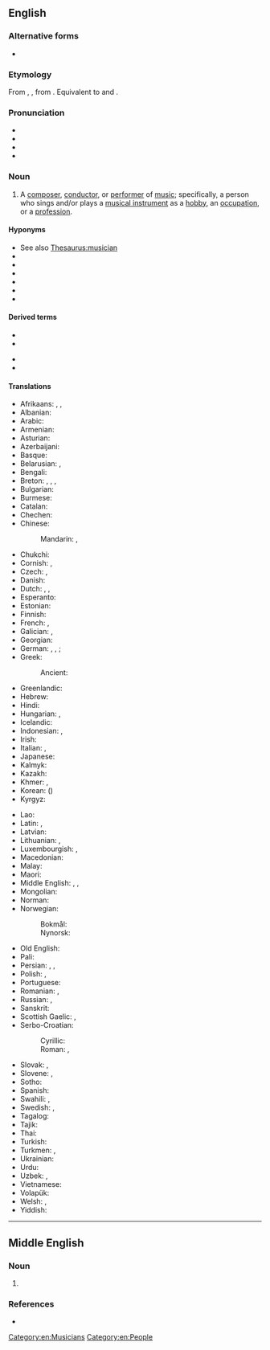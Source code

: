 ==English==
{{wikipedia|dab=musician}}

===Alternative forms===
* {{l|en|musitian}} {{qualifier|obsolete}}

===Etymology===
From {{inh|en|enm|musician}}, {{m|enm|musicien}}, from {{der|en|fro|musicien|t=musician}}. Equivalent to {{l|en|music}} and {{l|en|-ian}}.

===Pronunciation===
* {{hyphenation|en|mu|si|cian}}
* {{IPA|en|/mjuˈzɪʃən/}}
* {{audio|en|en-us-musician.ogg|Audio (US)}}
* {{rhymes|en|ɪʃən}}

===Noun===
{{en-noun}}

# A [[composer]], [[conductor]], or [[performer]] of [[music]]; specifically, a person who sings and/or plays a [[musical instrument]] as a [[hobby]], an [[occupation]], or a [[profession]].

====Hyponyms====
* See also [[Thesaurus:musician]]
* {{l|en|singer}}
* {{l|en|instrumentalist}}
* {{l|en|vocalist}}
* {{l|en|recording artist}}
* {{l|en|songwriter}}
* {{l|en|singer-songwriter}}

====Derived terms====
{{der-top}}
* {{l|en|muso}}
* {{l|en|pop musician}}
{{der-mid}}
* {{l|en|session musician}}
* {{l|en|street musician}}
{{der-bottom}}

====Translations====
{{trans-top|person who performs or writes music}}
* Afrikaans: {{t|af|musikant}}, {{t|af|musikus}}, {{t|af|musici|p}}
* Albanian: {{t+|sq|muzikant|m}}
* Arabic: {{t|ar|مُوسِيقِيّ|m}}
* Armenian: {{t+|hy|երաժիշտ}}
* Asturian: {{t|ast|músicu|m}}
* Azerbaijani: {{t|az|musiqiçi}}
* Basque: {{t|eu|musikari}}
* Belarusian: {{t|be|музы́ка|m|sc=Cyrl}}, {{t|be|музыка́нт|m|sc=Cyrl}}
* Bengali: {{t|bn|বাদক}}
* Breton: {{t+|br|soner|m}}, {{t|br|sonour|m}}, {{t|br|muzisian|m}}, {{t|br|muziker|m}}
* Bulgarian: {{t|bg|музика́нт|m}}
* Burmese: {{t+|my|ဂီတသမား|sc=Mymr}}
* Catalan: {{t+|ca|músic|m}}
* Chechen: {{t|ce|музыкант}}
* Chinese:
*: Mandarin: {{t+|cmn|音樂家|sc=Hani}}, {{t+|cmn|音乐家|tr=yīnyuèjiā|sc=Hani}}
* Chukchi: {{t|ckt|эʼйӈэнэӈэткульын|tr=ėʼjṇėnėṇėtkulʹyn}}
* Cornish: {{t|kw|ilewydh|m}}, {{t|kw|ilewydhes|f}}
* Czech: {{t+|cs|hudebník|m}}, {{t+|cs|muzikant|m}}
* Danish: {{t+|da|musiker|c}}
* Dutch: {{t+|nl|muzikant|m}}, {{t+|nl|muzikante|f}}, {{t+|nl|musicus|m|f}}
* Esperanto: {{t+|eo|muzikisto}}
* Estonian: {{t+|et|muusik}}
* Finnish: {{t+|fi|muusikko}}
* French: {{t+|fr|musicien|m}}, {{t+|fr|musicienne|f}}
* Galician: {{t+|gl|músico|m}}, {{t+|gl|música|f}}
* Georgian: {{t|ka|მუსიკოსი}}
* German: {{t|de|Tonkünstler|m}}, {{t+|de|Musiker|m}}, {{t+|de|Musikus|m}}; {{qual|female}} {{t+|de|Musikerin|f}}
* Greek: {{t+|el|μουσικός|m|f}}
*: Ancient: {{t|grc|μουσικός|m}}
* Greenlandic: {{t|kl|nipilersortartoq}}
* Hebrew: {{t+|he|מוּזִיקַאי|tr=muzikai}}
* Hindi: {{t+|hi|संगीतकार|m}}
* Hungarian: {{t+|hu|zenész}}, {{t+|hu|muzsikus}}
* Icelandic: {{t+|is|tónlistarmaður|m}}
* Indonesian: {{t+|id|musikus}}, {{t+|id|pemusik}}
* Irish: {{t|ga|ceoltóir|m}}
* Italian: {{t+|it|musicista|m|f}}, {{t+|it|musico|m}}
* Japanese: {{t+|ja|音楽家|tr=おんがくか, ongakuka}}
* Kalmyk: {{t|xal|көгҗмч|sc=Cyrl}}
* Kazakh: {{t+|kk|музыкант|sc=Cyrl}}
* Khmer: {{t|km|អ្នកភ្លេង}}, {{t+|km|វាទកៈ}} {{q|female}}
* Korean: {{t+|ko|음악가}} ({{t+|ko|音樂家|sc=Hani}})
* Kyrgyz: {{t+|ky|музыкант|sc=Cyrl}}
{{trans-mid}}
* Lao: {{t+|lo|ນັກດົນຕີ}}
* Latin: {{t|la|mūsicus|m}}, {{t|la|mūsica|f}}
* Latvian: {{t|lv|mūziķis|m}}
* Lithuanian: {{t|lt|muzikantas|m}}, {{t|lt|muzikas|m}}
* Luxembourgish: {{t|lb|Museker|m}}, {{t|lb|Musekerin|f}}
* Macedonian: {{t|mk|му́зичар|m}}
* Malay: {{t|ms|pemuzik}}
* Maori: {{t|mi|kaiwhakatangi}}
* Middle English: {{t|enm|musicien}}, {{t|enm|musiker}}, {{t|enm|synger}}
* Mongolian: {{t+|mn|хөгжимчин|sc=Cyrl}}
* Norman: {{t|nrf|musicien|m}}
* Norwegian:
*: Bokmål: {{t|nb|musiker|m}}
*: Nynorsk: {{t|nn|musikar|m}}
* Old English: {{t|ang|dreāmere|m}}
* Pali: {{t|pi|vādaka|m}}
* Persian: {{t+|fa|موزیسین|tr=muzisian|sc=fa-Arab}}, {{t|fa|موزیکان|tr=muzikân|sc=fa-Arab}} {{qualifier|obsolete}}, {{t+|fa|موسیقیدان|tr=musiqidân|sc=fa-Arab}}
* Polish: {{t+|pl|muzyk|m-pr}}, {{t+|pl|muzyczka|f}}
* Portuguese: {{t+|pt|músico|m}}
* Romanian: {{t+|ro|muzician|m}}, {{t+|ro|muziciană|f}}
* Russian: {{t+|ru|музыка́нт|m}}, {{t|ru|музыка́нтка|f|sc=Cyrl}}
* Sanskrit: {{t+|sa|वादक|m}}
* Scottish Gaelic: {{t|gd|ceòladair|m}}, {{t|gd|neach-ciùil|m}}
* Serbo-Croatian:
*: Cyrillic: {{t|sh|музичар|m|sc=Cyrl}}
*: Roman: {{t+|sh|muzičar|m}}, {{t+|sh|glazbenik|m}} {{qualifier|Croatia}}
* Slovak: {{t|sk|hudobník|m}}, {{t|sk|muzikant|m}}
* Slovene: {{t+|sl|glasbenik|m}}, {{t|sl|glasbenica|f}}
* Sotho: {{t|st|sebini}}
* Spanish: {{t+|es|músico|m}}
* Swahili: {{t+|sw|mwimbaji}}, {{t+|sw|mwanamuziki}}
* Swedish: {{t+|sv|musikant|c}}, {{t+|sv|musiker|c}}
* Tagalog: {{t|tl|musiko}}
* Tajik: {{t|tg|мусиқачӣ}}
* Thai: {{t|th|นักดนตรี}}
* Turkish: {{t+|tr|müzisyen}}
* Turkmen: {{t|tk|sazandar}}, {{t|tk|sazanda}}
* Ukrainian: {{t|uk|музика́нт|m}}
* Urdu: {{t|ur|موسیقار|m|tr=musiqār|sc=ur-Arab}}
* Uzbek: {{t+|uz|muzikant}}, {{t+|uz|muzikachi}}
* Vietnamese: {{t+|vi|nhạc sĩ}}
* Volapük: {{t+|vo|musigan}}
* Welsh: {{t+|cy|cerddwr}}, {{t+|cy|cerddwyr}}
* Yiddish: {{t|yi|מוזיקער|m}}
{{trans-bottom}}

[[Category:en:Musicians]]
[[Category:en:People]]

----

==Middle English==

===Noun===
{{enm-noun}}

# {{alt form|enm|musicien}}

===References===
* {{R:MED Online|entry= minstral (n.)  |id=MED27860 |accessdate=2018-04-02}}